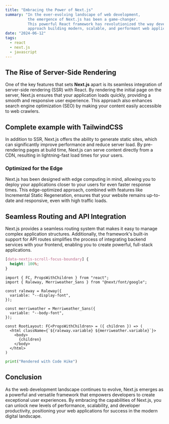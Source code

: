 ```yaml
---
title: "Embracing the Power of Next.js"
summary: "In the ever-evolving landscape of web development, 
          the emergence of Next.js has been a game-changer. 
          This powerful React framework has revolutionized the way developers 
          approach building modern, scalable, and performant web applications."
date: "2024-06-12"
tags: 
  - react
  - next.js
  - javascript
---
```


## The Rise of Server-Side Rendering

One of the key features that sets **Next.js** apart is its seamless integration of server-side rendering (SSR) with React. 
By rendering the initial page on the server, Next.js ensures that your application loads quickly,
providing a smooth and responsive user experience.
This approach also enhances search engine optimization (SEO) by making your content easily accessible to web crawlers.

## Complete example with TailwindCSS

In addition to SSR, Next.js offers the ability to generate static sites, which can significantly improve performance 
and reduce server load. By pre-rendering pages at build time, Next.js can serve content directly from a CDN, 
resulting in lightning-fast load times for your users.

### Optimized for the Edge
Next.js has been designed with edge computing in mind, allowing you to deploy your applications closer to your users for even faster response times. 
This edge-optimized approach, combined with features like Incremental Static Regeneration, ensures that your website remains up-to-date and responsive, 
even with high traffic loads.

## Seamless Routing and API Integration
Next.js provides a seamless routing system that makes it easy to manage complex application structures. 
Additionally, the framework's built-in support for API routes simplifies the process of integrating backend services 
with your frontend, enabling you to create powerful, full-stack applications.

```css
[data-nextjs-scroll-focus-boundary] {
  height: 100%;
}
```


```tsx
import { FC, PropsWithChildren } from "react";
import { Raleway, Merriweather_Sans } from "@next/font/google";

const raleway = Raleway({
  variable: "--display-font",
});

const merriweather = Merriweather_Sans({
  variable: "--body-font",
});

const RootLayout: FC<PropsWithChildren> = ({ children }) => (
  <html className={`${raleway.variable} ${merriweather.variable}`}>
    <body>
      {children}
    </body>
  </html>
)
```

```python hello.py
print("Rendered with Code Hike")
```

## Conclusion
As the web development landscape continues to evolve, Next.js emerges as a powerful and versatile framework 
that empowers developers to create exceptional user experiences. By embracing the capabilities of Next.js, 
you can unlock new levels of performance, scalability, and developer productivity, 
positioning your web applications for success in the modern digital landscape.
